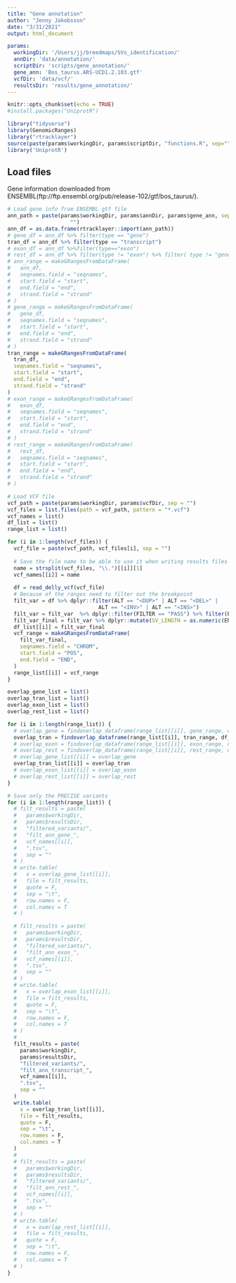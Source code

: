 ```yaml
---
title: "Gene annotation"
author: "Jenny Jakobsson"
date: "3/31/2021"
output: html_document

params:
  workingDir: '/Users/jj/breedmaps/SVs_identification/'
  annDir: 'data/annotation/'
  scriptDir: 'scripts/gene_annotation/'
  gene_ann: 'Bos_taurus.ARS-UCD1.2.103.gtf'
  vcfDir: 'data/vcf/'
  resultsDir: 'results/gene_annotation/'
---
```


```r
knitr::opts_chunk$set(echo = TRUE)
#install.packages("UniprotR")

library("tidyverse")
library(GenomicRanges)
library("rtracklayer")
source(paste(params$workingDir, params$scriptDir, "functions.R", sep=""))
library('UniprotR')
```


## Load files
Gene information downloaded from ENSEMBL(ftp://ftp.ensembl.org/pub/release-102/gtf/bos_taurus/).

```r
# Load gene info from ENSEMBL gtf file
ann_path = paste(params$workingDir, params$annDir, params$gene_ann, sep =
                    "")
ann_df = as.data.frame(rtracklayer::import(ann_path))
# gene_df = ann_df %>% filter(type == "gene")
tran_df = ann_df %>% filter(type == "transcript")
# exon_df = ann_df %>%filter(type=="exon")
# rest_df = ann_df %>% filter(type != "exon") %>% filter( type != "gene") %>% filter(type != "transcript")
# ann_range = makeGRangesFromDataFrame(
#   ann_df,
#   seqnames.field = "seqnames",
#   start.field = "start",
#   end.field = "end",
#   strand.field = "strand"
# )
# gene_range = makeGRangesFromDataFrame(
#   gene_df,
#   seqnames.field = "seqnames",
#   start.field = "start",
#   end.field = "end",
#   strand.field = "strand"
# )
tran_range = makeGRangesFromDataFrame(
  tran_df,
  seqnames.field = "seqnames",
  start.field = "start",
  end.field = "end",
  strand.field = "strand"
)
# exon_range = makeGRangesFromDataFrame(
#   exon_df,
#   seqnames.field = "seqnames",
#   start.field = "start",
#   end.field = "end",
#   strand.field = "strand"
# )
# rest_range = makeGRangesFromDataFrame(
#   rest_df,
#   seqnames.field = "seqnames",
#   start.field = "start",
#   end.field = "end",
#   strand.field = "strand"
# )

```

```r
# Load VCF file
vcf_path = paste(params$workingDir, params$vcfDir, sep = "")
vcf_files = list.files(path = vcf_path, pattern = "*.vcf")
vcf_names = list()
df_list = list()
range_list = list()

for (i in 1:length(vcf_files)) {
  vcf_file = paste(vcf_path, vcf_files[i], sep = "")
  
  # Save the file name to be able to use it when writing results files
  name = strsplit(vcf_files, "\\.")[[i]][1]
  vcf_names[[i]] = name
  
  df = read_delly_vcf(vcf_file)
  # Because of the ranges need to filter out the breakpoint
  filt_var = df %>% dplyr::filter(ALT == "<DUP>" | ALT == "<DEL>" |
                             ALT == "<INV>" | ALT == "<INS>")
  filt_var = filt_var  %>% dplyr::filter(FILTER == "PASS") %>% filter(PRECISE == TRUE)
  filt_var_final = filt_var %>% dplyr::mutate(SV_LENGTH = as.numeric(END)-as.numeric(POS))
  df_list[[i]] = filt_var_final
  vcf_range = makeGRangesFromDataFrame(
    filt_var_final,
    seqnames.field = "CHROM",
    start.field = "POS",
    end.field = "END",
  )
  range_list[[i]] = vcf_range
}

```


```r
overlap_gene_list = list()
overlap_tran_list = list()
overlap_exon_list = list()
overlap_rest_list = list()

for (i in 1:length(range_list)) {
  # overlap_gene = findoverlap_dataframe(range_list[[i]], gene_range, df_list[[i]], gene_df)
  overlap_tran = findoverlap_dataframe(range_list[[i]], tran_range, df_list[[i]], tran_df)
  # overlap_exon = findoverlap_dataframe(range_list[[i]], exon_range, df_list[[i]], exon_df)
  # overlap_rest = findoverlap_dataframe(range_list[[i]], rest_range, df_list[[i]], rest_df)
  # overlap_gene_list[[i]] = overlap_gene
  overlap_tran_list[[i]] = overlap_tran
  # overlap_exon_list[[i]] = overlap_exon
  # overlap_rest_list[[i]] = overlap_rest
}
```



```r

# Save only the PRECISE variants
for (i in 1:length(range_list)) {
  # filt_results = paste(
  #   params$workingDir,
  #   params$resultsDir,
  #   "filtered_variants/",
  #   "filt_ann_gene_",
  #   vcf_names[[i]],
  #   ".tsv",
  #   sep = ""
  # )
  # write.table(
  #   x = overlap_gene_list[[i]],
  #   file = filt_results,
  #   quote = F,
  #   sep = "\t",
  #   row.names = F,
  #   col.names = T
  # )

  # filt_results = paste(
  #   params$workingDir,
  #   params$resultsDir,
  #   "filtered_variants/",
  #   "filt_ann_exon_",
  #   vcf_names[[i]],
  #   ".tsv",
  #   sep = ""
  # )
  # write.table(
  #   x = overlap_exon_list[[i]],
  #   file = filt_results,
  #   quote = F,
  #   sep = "\t",
  #   row.names = F,
  #   col.names = T
  # )
  # 
  filt_results = paste(
    params$workingDir,
    params$resultsDir,
    "filtered_variants/",
    "filt_ann_transcript_",
    vcf_names[[i]],
    ".tsv",
    sep = ""
  )
  write.table(
    x = overlap_tran_list[[i]],
    file = filt_results,
    quote = F,
    sep = "\t",
    row.names = F,
    col.names = T
  )
  # 
  # filt_results = paste(
  #   params$workingDir,
  #   params$resultsDir,
  #   "filtered_variants/",
  #   "filt_ann_rest_",
  #   vcf_names[[i]],
  #   ".tsv",
  #   sep = ""
  # )
  # write.table(
  #   x = overlap_rest_list[[i]],
  #   file = filt_results,
  #   quote = F,
  #   sep = "\t",
  #   row.names = F,
  #   col.names = T
  # )
}

```



